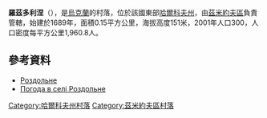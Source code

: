 {{coord|49|33|33|N|36|6|42|E|scale:100000_region:UA|display=title}}

'''羅茲多利涅'''（{{lang-uk|Роздольне}}），是[[烏克蘭|烏克蘭]]的村落，位於該國東部[[哈爾科夫州|哈爾科夫州]]，由[[茲米約夫區|茲米約夫區]]負責管轄，始建於1689年，面積0.15平方公里，海拔高度151米，2001年人口300，人口密度每平方公里1,960.8人。

==參考資料==
* [http://gska2.rada.gov.ua/pls/z7502/A005?rdat1=20.07.2010&rf7571=42972 Роздольне]{{dead link|date=2018年4月 |bot=InternetArchiveBot |fix-attempted=yes }}
* [http://weather.in.ua/ua/har'kovskaja/22538 Погода в селі Роздольне] {{Wayback|url=http://weather.in.ua/ua/har%27kovskaja/22538 |date=20160323030414 }}

{{DEFAULTSORT:Роздольне}}
[[Category:哈爾科夫州村落|Category:哈爾科夫州村落]]
[[Category:茲米約夫區村落|Category:茲米約夫區村落]]


{{Kharkiv-geo-stub}}